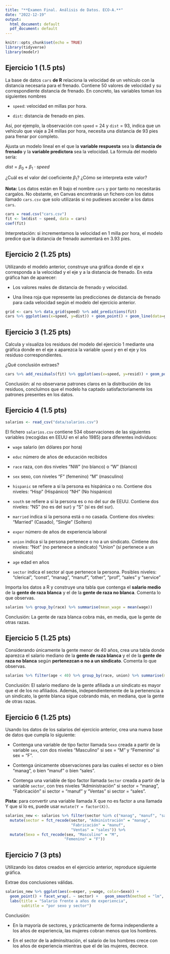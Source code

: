 ```yaml
---
title: "**Examen Final. Análisis de Datos. ECO-A.**"
date: "2022-12-19"
output:
  html_document: default
  pdf_document: default
---
```


```r
knitr::opts_chunk$set(echo = TRUE)
library(tidyverse)
library(modelr)
```

## Ejercicio 1 (1.5 pts)

La base de datos `cars` **de R** relaciona la velocidad de un vehículo con la distancia necesaria para el frenado. 
Contiene 50 valores de velocidad y su correspondiente distancia de frenado. En concreto, las variables toman los siguientes nombres

* `speed`: velocidad en millas por hora.

* `dist`: distancia de frenado en pies.

Así, por ejemplo, la observación con `speed` = 24 y `dist` = 93, indica que un vehículo que viaje a 24 millas por hora, necesita una distancia de 93 pies para frenar por completo.

Ajusta un modelo lineal en el que la **variable respuesta** sea la **distancia de frenado** y la **variable predictora** sea la velocidad. La fórmula del modelo sería:

$dist = \beta_0 + \beta_1 \cdot speed$

¿Cuál es el valor del coeficiente $\beta_1$? ¿Cómo se interpreta este valor?

**Nota:** Los datos están en R bajo el nombre `cars` y por tanto no necesitarás cargalos. No obstante, en Canvas  encontrarás un fichero con los datos llamado `cars.csv` que solo utilizarás si no pudieses acceder a los datos `cars`.

```r
cars = read.csv("cars.csv")
fit <- lm(dist ~ speed, data = cars)
coef(fit)
```

Interpretación: si incrementamos la velocidad en 1 milla por hora, el modelo predice que la distancia de frenado aumentará en 3.93 pies.

## Ejercicio 2 (1.25 pts)

Utilizando el modelo anterior, construye una gráfica donde el eje x corresponda a la velocidad y el eje y a la distancia de frenado. En esta gráfica han de aparecer:

* Los valores reales de distancia de frenado y velocidad.

* Una línea roja que represente las predicciones de distancia de frenado para cada velocidad según el modelo del ejercicio anterior.

```r
grid <- cars %>% data_grid(speed) %>% add_predictions(fit)
cars %>% ggplot(aes(x=speed, y=dist)) + geom_point() + geom_line(data=grid, aes(x=speed, y=pred), color="red") + theme_bw()
```

## Ejercicio 3 (1.25 pts)

Calcula y visualiza los residuos del modelo del ejercicio 1 mediante una gráfica donde en el eje x aparezca la variable `speed` y en el eje y los residuso correspondientes.

¿Qué conclusión extraes?

```r
cars %>% add_residuals(fit) %>% ggplot(aes(x=speed, y=resid)) + geom_point() + theme_bw()
```

Conclusión: al no observarse patrones claros en la distribución de los residuos, concluímos que el modelo ha captado satisfactoriamente los patrones presentes en los datos. 

## Ejercicio 4 (1.5 pts)

```r
salarios <- read_csv("data/salarios.csv")
```

El fichero `salarios.csv` contiene 534 observaciones de las siguientes variables (recogidas en EEUU en el año 1985) para diferentes individuos:

* `wage` salario (en dólares por hora)

* `educ` número de años de educación recibidos

* `race` raza, con dos niveles "NW" (no blanco) o "W" (blanco)

* `sex` sexo, con niveles "F" (femenino) "M" (masculino)

* `hispanic` se refiere a si la persona es hispánica o no. Contiene dos niveles: "Hisp" (Hispánico) "NH" (No hispánico)

* `south` se refiere a si la persona es o no del sur de EEUU. Contiene dos niveles: "NS" (no es del sur) y "S" (sí es del sur).

* `married` indica si la persona está o no casada. Contiene dos niveles: "Married" (Casado), "Single" (Soltero)

* `exper` número de años de experiencia laboral

* `union` indica si la persona pertenece o no a un sindicato. Cintiene dos niveles: "Not" (no pertenece a sindicato) "Union" (sí pertenece a un sindicato)

* `age` edad en años

* `sector` indica el sector al que pertenece la persona. Posibles niveles: "clerical", "const", "manag", "manuf", "other", "prof", "sales" y "service"

Importa los datos a R y construye una tabla que contenga el **salario medio** de la **gente de raza blanca** y el de la **gente de raza no blanca**. Comenta lo que observas.

```r
salarios %>% group_by(race) %>% summarise(mean_wage = mean(wage))
```
Conclusión: La gente de raza blanca cobra más, en media, que la gente de otras razas.

## Ejercicio 5 (1.25 pts)

Considerando únicamente la gente menor de 40 años, crea una tabla donde aparezca el salario mediano de la **gente de raza blanca** y el de la **gente de raza no blanca** según **pertenezcan o no a un sindicato**. Comenta lo que observas.

```r
salarios %>% filter(age < 40) %>% group_by(race, union) %>% summarise(median_wage = median(wage))
```
Conclusión: El salario mediano de la gente afiliada a un sindicato es mayor que el de los no afiliados. Además, independientemente de la pertenencia a un sindicato, la gente blanca sigue cobrando más, en mediana, que la gente de otras razas.

## Ejercicio 6 (1.25 pts)

Usando los datos de los salarios del ejercicio anterior, crea una nueva base de datos que cumpla lo siguiente:

* Contenga una variable de tipo factor llamada `Sexo` creada a partir de la variable `sex`, con dos niveles "Masculino" si sex = "M" y "Femenino" si sex = "F".

* Contenga únicamente observaciones para las cuales el sector es o bien "manag", o bien "manuf" o bien "sales".

* Contenga una variable de tipo factor llamada `Sector` creada a partir de la variable `sector`, con tres niveles "Administración" si sector = "manag", "Fabricación" si sector = "manuf" y "Ventas" si sector = "sales".

**Pista:** para convertir una variable llamada X que no es factor a una llamada Y que sí lo es, puede usar `mutate(Y = factor(X))`.


```r
salarios_new <- salarios %>% filter(sector %in% c("manag", "manuf", "sales")) %>% mutate(sector=factor(sector), Sexo=factor(sex)) %>% 
  mutate(sector = fct_recode(sector, "Administración" = "manag",
                             "Fabricación" = "manuf",
                             "Ventas" = "sales")) %>% 
  mutate(Sexo = fct_recode(sex, "Masculino" = "M",
                          "Femenino" = "F"))
```


## Ejercicio 7 (3 pts)

Utilizando los datos creados en el ejercicio anterior, reproduce siguiente gráfica.

Extrae dos conclusiones válidas.


```r
salarios_new %>% ggplot(aes(x=exper, y=wage, color=Sexo)) +
  geom_point() + facet_wrap(. ~ sector) +   geom_smooth(method = "lm", se = FALSE) + theme_minimal() + xlab("Años de experiencia") + ylab("Salario (dólares por hora)") + 
  labs(title = "Salario frente a años de experiencia",
       subtitle = "por sexo y sector")
```
Conclusión:

* En la mayoría de sectores, y prácticamente de forma independiente a los años de experiencia, las mujeres cobran menos que los hombres.

* En el sector de la adminsitración, el salario de los hombres crece con los años de experiencia mientras que el de las mujeres, decrece.



